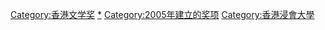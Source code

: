 [[Category:香港文学奖|Category:香港文学奖]]
[[Category:中文長篇小說|*]]
[[Category:2005年建立的奖项|Category:2005年建立的奖项]]
[[Category:香港浸會大學|Category:香港浸會大學]]
